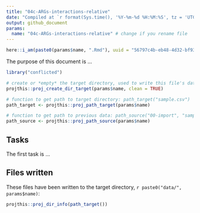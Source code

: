 ```yaml
---
title: "04c-ARGs-interactions-relative"
date: "Compiled at `r format(Sys.time(), '%Y-%m-%d %H:%M:%S', tz = 'UTC')` UTC"
output: github_document
params:
  name: "04c-ARGs-interactions-relative" # change if you rename file
---
```


```r
here::i_am(paste0(params$name, ".Rmd"), uuid = "56797c4b-eb48-4d32-bf93-a767bb32d50b")
```

The purpose of this document is ...

```r
library("conflicted")
```

```r
# create or *empty* the target directory, used to write this file's data: 
projthis::proj_create_dir_target(params$name, clean = TRUE)

# function to get path to target directory: path_target("sample.csv")
path_target <- projthis::proj_path_target(params$name)

# function to get path to previous data: path_source("00-import", "sample.csv")
path_source <- projthis::proj_path_source(params$name)
```

## Tasks

The first task is ...

## Files written

These files have been written to the target directory, ```r paste0("data/", params$name)```:

```r
projthis::proj_dir_info(path_target())
```

